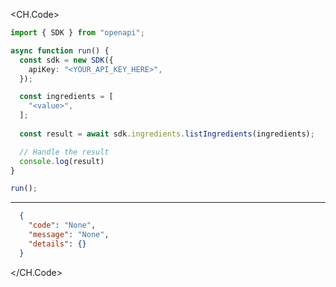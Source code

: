 
<CH.Code>
```typescript ListIngredients.ts
import { SDK } from "openapi";

async function run() {
  const sdk = new SDK({
    apiKey: "<YOUR_API_KEY_HERE>",
  });

  const ingredients = [
    "<value>",
  ];
  
  const result = await sdk.ingredients.listIngredients(ingredients);

  // Handle the result
  console.log(result)
}

run();
```
---

```json Example Response
  {
    "code": "None",
    "message": "None",
    "details": {}
  }
```
</CH.Code>
